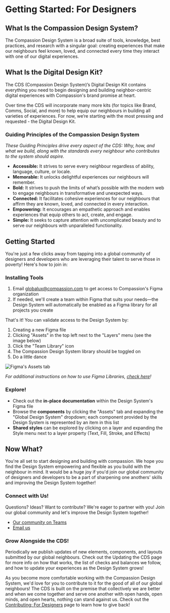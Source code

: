 
<Meta title="Getting Started/For Designers" />

# Getting Started: For Designers

## What Is the Compassion Design System?

The Compassion Design System is a broad suite of tools, knowledge, best
practices, and research with a singular goal: creating experiences that make our
neighbours feel known, loved, and connected every time they interact with one of
our digital experiences.

## What Is the Digital Design Kit?

The CDS (Compassion Design System)’s Digital Design Kit contains everything you
need to begin designing and building neighbor-centric digital experiences with
Compassion's brand promise at heart.

Over time the CDS will incorporate many more kits (for topics like Brand, Comms,
Social, and more) to help equip our neighbours in building all varieties of
experiences. For now, we’re starting with the most pressing and requested - the
Digital Design Kit.

### Guiding Principles of the Compassion Design System

_These Guiding Principles drive every aspect of the CDS: Why, how, and what we
build, along with the standards every neighbour who contributes to the system
should aspire._

- **Accessible:** It strives to serve every neighbour regardless of ability,
  language, culture, or locale.
- **Memorable:** It unlocks delightful experiences our neighbours will remember.
- **Bold:** It strives to push the limits of what’s possible with the modern web
  to engage neighbours in transformative and unexpected ways.
- **Connected:** It facilitates cohesive experiences for our neighbours that
  affirm they are known, loved, and connected in every interaction.
- **Empowering:** It encourages an empathetic approach and enables experiences
  that equip others to act, create, and engage.
- **Simple:** It seeks to capture attention with uncomplicated beauty and to serve
  our neighbours with unparalleled functionality.

## Getting Started

You're just a few clicks away from tapping into a global community of designers
and developers who are leveraging their talent to serve those in poverty! Here's
how to join in:

### Installing Tools

1. Email [globalux@compassion.com](mailto:globalux@compassion.com?subject=Compassion%20Design%20System%20access!) to get access to Compassion's Figma
   organization
2. If needed, we'll create a team within Figma that suits your
   needs—the Design System will automatically be enabled as a Figma library for
   all projects you create

That's it! You can validate access to the Design System by:

1. Creating a new Figma file
2. Clicking "Assets" in the top left next to the
   "Layers" menu (see the image below)
3. Click the "Team Library" icon
4. The Compassion Design System
   library should be toggled on
5. Do a little dance

<img src="/images/assets-tab.jpg" alt="Figma's Assets tab" />

_For additional instructions on how to use Figma Libraries, [check
here](https://help.figma.com/hc/en-us/articles/360041051154-Guide-to-libraries-in-Figma)!_

<!-- ### Installing Fonts

[If necessary. To come pending visual identity—fonts can be distributed
automatically within Figma assuming we've licensed them correctly] -->

### Explore!

- Check out the **in-place documentation** within the Design System's Figma file
- Browse the **components** by clicking the "Assets" tab and expanding the
  "Global Design System" dropdown; each component provided by the Design System is
  represented by an item in this list
- **Shared styles** can be explored by clicking on a layer and expanding the
  Style menu next to a layer property (Text, Fill, Stroke, and Effects)

<!-- - Additionally, you can duplicate the Compassion Design System
  Playground\_ Figma file to see some stellar examples of the Design System put to
  use. -->

## Now What?

You're all set to start designing and building with compassion. We hope you find
the Design System empowering and flexible as you build with the neighbour in
mind. It would be a huge joy if you'd join our global community of designers
and developers to be a part of sharpening one anothers' skills and improving the
Design System together!

### Connect with Us!

Questions? Ideas? Want to contribute? We're eager to partner with you! Join our
global community and let's improve the Design System together!

- [Our community on Teams](https://teams.microsoft.com/l/team/19%3ab931ee38989d4645866ad97918692180%40thread.tacv2/conversations?groupId=6bc4beeb-823e-483d-8f65-512f2602dbbb&tenantId=d3c08eb3-7c4c-4a01-bc01-6c67b56c8da9)
- [Email us](mailto:globalux@compassion.com?subject=Compassion%20Design%20System)
  <!-- - [Connect on Figma](https://www.figma.com/@compassion) -->
  <!-- - [On GitHub](https://github.com/compassion-gds) -->

### Grow Alongside the CDS!

Periodically we publish updates of new elements, components, and layouts
submitted by our global neighbours. Check out the Updating the CDS page for more
info on how that works, the list of checks and balances we follow, and how to
update your experiences as the Design System grows!

As you become more comfortable working with the Compassion Design System, we'd
love for you to contribute to it for the good of all of our global neighbours!
The CDS is built on the premise that collectively we are better and when we come
together and serve one another with open hands, open minds, and open hearts,
nothing can stand against us. Check out the [Contributing: For Designers](/docs/getting-started-for-designers--page)
page to learn how to give back!

